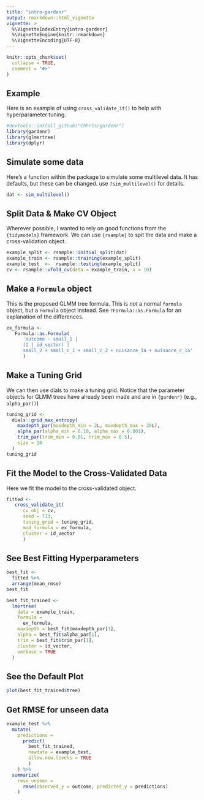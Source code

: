 ```yaml
---
title: "intro-gardenr"
output: rmarkdown::html_vignette
vignette: >
  %\VignetteIndexEntry{intro-gardenr}
  %\VignetteEngine{knitr::rmarkdown}
  %\VignetteEncoding{UTF-8}
---
```


```r
knitr::opts_chunk$set(
  collapse = TRUE,
  comment = "#>"
)
```

## Example

Here is an example of using `cross_validate_it()` to help with hyperparameter tuning. 

```r
#devtools::install_github("Chhr1s/gardenr")
library(gardenr)
library(glmertree)
library(dplyr)
```

## Simulate some data

Here's a function within the package to simulate some multilevel data. It has defaults, but these can be changed. use `?sim_multilevel()` for details.

```r
dat <- sim_multilevel()
```

## Split Data & Make CV Object

Wherever possible, I wanted to rely on good functions from the `{tidymodels}` framework. We can use `{rsample}` to spit the data and make a cross-validation object. 

```r
example_split <- rsample::initial_split(dat)
example_train <- rsample::training(example_split)
example_test  <-  rsample::testing(example_split)
cv <- rsample::vfold_cv(data = example_train, v = 10)
```

## Make a `Formula` object

This is the proposed GLMM tree formula. This is *not* a normal `formula` object, but a `Formula` object instead. See `?Formula::as.Formula` for an explanation of the differences.

```r
ex_formula <-
   Formula::as.Formula(
      'outcome ~ small_1 |
      (1 | id_vector) |
      small_2 + small_c_1 + small_c_2 + nuisance_1a + nuisance_c_1a'
      )

```

## Make a Tuning Grid

We can then use dials to make a tuning grid. Notice that the parameter objects for GLMM trees have already been made and are in `{gardenr}` (e.g., `alpha_par()`)

```r
tuning_grid <-
  dials::grid_max_entropy(
    maxdepth_par(maxdepth_min = 2L, maxdepth_max = 20L),
    alpha_par(alpha_min = 0.10, alpha_max = 0.001),
    trim_par(trim_min = 0.01, trim_max = 0.5),
    size = 10
  )
tuning_grid
```

## Fit the Model to the Cross-Validated Data

Here we fit the model to the cross-validated object.

```r
fitted <-
   cross_validate_it(
      cv_obj = cv,
      seed = 713,
      tuning_grid = tuning_grid,
      mod_formula = ex_formula, 
      cluster = id_vector
      )
```

## See Best Fitting Hyperparameters

```r
best_fit <- 
  fitted %>% 
  arrange(mean_rmse) 
best_fit
```

```r
best_fit_trained <- 
  lmertree(
    data = example_train, 
    formula = 
      ex_formula, 
    maxdepth = best_fit$maxdepth_par[1], 
    alpha = best_fit$alpha_par[1],
    trim = best_fit$trim_par[1], 
    cluster = id_vector,
    verbose = TRUE
  )
```

## See the Default Plot

```r
plot(best_fit_trained$tree)
```

## Get RMSE for unseen data

```r
example_test %>% 
  mutate(
    predictions =
      predict(
        best_fit_trained, 
        newdata = example_test, 
        allow.new.levels = TRUE
        )
    ) %>% 
  summarize(
    rmse_unseen = 
      rmse(observed_y = outcome, predicted_y = predictions)
    )

```

